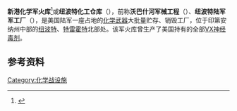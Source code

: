 {{expand English}}
{{Refimprove|time=2021-01-16T13:02:58+00:00}}

'''新港化学军火库'''<ref>{{cite web |title=VX神经毒剂 4大关键Q&A |url=https://www.chinatimes.com/cn/realtimenews/20170224005703-260510?chdtv |website=[[中时新闻网|中时新闻网]] |publisher=[[中央社|中央社]] |accessdate=2021-01-16 |language=zh-hans |date=2017-02-24 |archive-date=2021-01-21 |archive-url=https://web.archive.org/web/20210121224416/https://www.chinatimes.com/cn/realtimenews/20170224005703-260510?chdtv |dead-url=no }}</ref>或'''纽波特化工仓库'''（{{lang-en|Newport Chemical Depot}}），前称'''沃巴什河军械工程'''（{{lang-en|Wabash River Ordnance Works}}）、'''纽波特陆军军工厂'''（{{lang-en|Newport Army Ammunition Plant}}），是美国陆军一座占地{{Convert|6,990|acres|km2|adj=on}}的[[化学武器|化学武器]]大批量贮存、销毁工厂，位于印第安纳州中部的[[纽波特_(印地安纳州)|纽波特]]、[[特雷霍特|特雷霍特]]北部{{convert|32|mi}}处。该军火库曾生产了美国持有的全部[[VX神经毒剂|VX神经毒剂]]。

== 参考资料 ==
{{reflist}}

{{US-stub}}

{{Coord|39|51|2.36|N|87|26|16.94|W|region:US_type:landmark_dim:3000|display=title}}

[[Category:化学战设施|Category:化学战设施]]